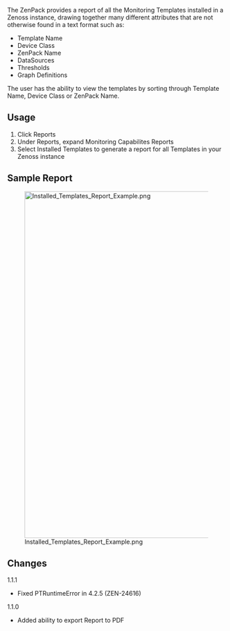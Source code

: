 The ZenPack provides a report of all the Monitoring Templates installed in a Zenoss instance, drawing together many different attributes that are not otherwise found in a text format such as:

* Template Name
* Device Class
* ZenPack Name
* DataSources
* Thresholds
* Graph Definitions

The user has the ability to view the templates by sorting through Template Name, Device Class or ZenPack Name.

== Usage ==

# Click Reports
# Under Reports, expand Monitoring Capabilites Reports
# Select Installed Templates to generate a report for all Templates in your Zenoss instance

== Sample Report ==

[[File:Installed_Templates_Report_Example.png|800px]]

== Changes ==

;1.1.1
*Fixed PTRuntimeError in 4.2.5 (ZEN-24616)

;1.1.0
*Added ability to export Report to PDF